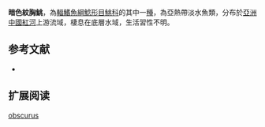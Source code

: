 {{Speciesbox
| name = 暗色紋胸鮡
| status = NE
| status_system = IUCN3.1
| image = 
| image_width = 250px
| genus = Glyptothorax
| species = obscurus
| authority = [[Li|Li]], 1984
| synonyms = *''Glyptothorax obscura '',Li, 1984 
}}
'''暗色紋胸鮡'''，為[[輻鰭魚綱|輻鰭魚綱]][[鯰形目|鯰形目]][[鮡科|鮡科]]的其中一[[種|種]]，為亞熱帶淡水魚類，分布於[[亞洲|亞洲]][[中國|中國]][[紅河|紅河]]上游流域，棲息在底層水域，生活習性不明。

==参考文献==
*{{FishBase_species|genus=Glyptothorax|species=obscurus|year=2015|month=3}}

== 扩展阅读 ==
{{refbegin}}
{{wikispecies-inline|Glyptothorax obscurus|暗色紋胸鮡}}
{{refend}}
{{Taxonbar|from=Q5538538}}

[[Category:纹胸鮡属|obscurus]]